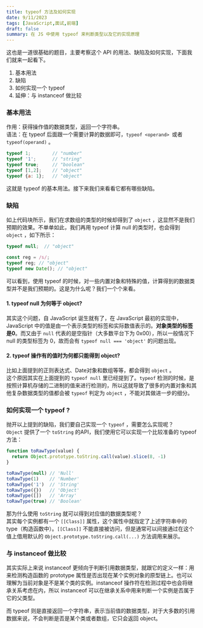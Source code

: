 ```yaml
---
title: typeof 方法及如何实现
date: 9/11/2023
tags: [JavaScript,面试,前端]
draft: false
summary: 在 JS 中使用 typeof 来判断类型以及它的实现原理
---
```


这也是一道很基础的题目，主要考察这个 API 的用法、缺陷及如何实现，下面我们就来一起看下。

1.  基本用法
2.  缺陷
3.  如何实现一个 typeof
4.  延伸：与 instanceof 做比较

### 基本用法

作用：获得操作值的数据类型，返回一个字符串。\
语法：在 typeof 后面跟一个需要计算的数据即可，`typeof <operand> `或者 `typeof(operand)` 。

```javascript
typeof 1;        // "number"
typeof '1';      // "string"
typeof true;     // "boolean"
typeof [1,2];    // "object"
typeof {a: 1};   // "object"
```

这就是 typeof 的基本用法。接下来我们来看看它都有哪些缺陷。

### 缺陷

如上代码块所示，我们在求数组的类型的时候却得到了 `object` ，这显然不是我们预期的效果。不单单如此，我们再用 typeof 计算 null 的类型时，也会得到 `object` ，如下所示：

```javascript
typeof null;  // "object"

const reg = /s/;
typeof reg; // "object"
typeof new Date(); // "object"
```

可以看到，使用 typeof 的时候，对一些内置对象和特殊的值，计算得到的数据类型并不是我们预期的。这是为什么呢？我们一个个来看。

#### 1. typeof null 为何等于 object?

其实这个问题，自 JavaScript 诞生就有了，在 JavaScript 最初的实现中，JavaScript 中的值是由一个表示类型的标签和实际数值表示的。**对象类型的标签是0**。而又由于 `null` 代表的是空指针（大多数平台下为 0x00），所以一般情况下 null 的类型标签为 0，故而会有 `typeof null === 'object'` 的问题出现。

#### 2. typeof 操作有的值时为何都只能得到 object?

比如上面提到的正则表达式、Date对象和数组等等，都会得到 `object` 。\
这个原因其实在上面提到的 `typeof null` 里已经提到了。`typeof` 检测的时候，是按照计算机存储的二进制的值来进行检测的，所以这就导致了很多的内置对象和其他复杂数据类型的值都会被 `typeof` 判定为 `object` ，不能对其做进一步的细分。

### 如何实现一个 typeof ?

抛开以上提到的缺陷，我们要自己实现一个 `typeof` ，需要怎么实现呢？\
`Object` 提供了一个 `toString` 的API，我们使用它可以实现一个比较准备的 typeof 方法：

```javascript
function toRawType(value) {
  return Object.prototype.toString.call(value).slice(8, -1)
}

toRawType(null) // 'Null'
toRawType(1)    // 'Number'
toRawType('1')  // 'String'
toRawType({})   // 'Object'
toRawType([])   // 'Array'
toRawType(true) // 'Boolean'
```

那为什么使用 `toString` 就可以得到对应值的数据类型呢？\
其实每个实例都有一个 `[[Class]]` 属性，这个属性中就指定了上述字符串中的 type（构造函数中）。`[[Class]]` 不能直接被访问，但是通常可以间接通过在这个值上借用默认的 `Object.prototype.toString.call(...)` 方法调用来展示。

### 与 instanceof 做比较

其实实际上来说 instanceof 更倾向于判断引用数据类型，就跟它的定义一样：用来检测构造函数的 prototype 属性是否出现在某个实例对象的原型链上。也可以理解为当前对象是不是某个类的实例。instanceof 操作符在检测过程中也会将继承关系考虑在内，所以 instanceof 可以在继承关系中用来判断一个实例是否属于它的父类型。

而 typeof 则是直接返回一个字符串，表示当前值的数据类型，对于大多数的引用数据来说，不会判断是否是某个类或者数组，它只会返回 object。

